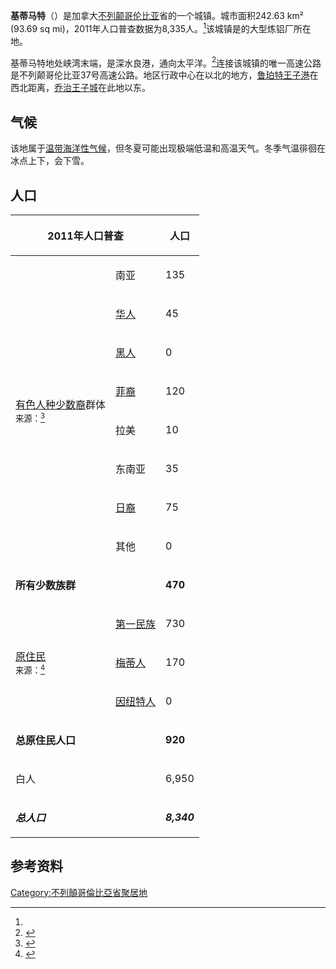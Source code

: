 {{Infobox settlement
 | name = 基蒂马特
 | official_name = District of Kitimat<ref name=BCmunis>{{cite web | url=http://www.cscd.gov.bc.ca/lgd/infra/library/Name%20Incorp%202011.xls | title=British Columbia Regional Districts, Municipalities, Corporate Name, Date of Incorporation and Postal Address | publisher=British Columbia Ministry of Communities, Sport and Cultural Development | type=[[Microsoft_Excel|XLS]] | accessdate=November 2, 2014 | archive-date=2014-07-13 | archive-url=https://web.archive.org/web/20140713004716/http://www.cscd.gov.bc.ca/lgd/infra/library/Name%20Incorp%202011.xls | dead-url=no }}</ref>
 | settlement_type = 
 | image_skyline         = Kitimat BC - aerial.jpg
 | pushpin_map=Canada British Columbia
 | pushpin_label_position = <!-- the position of the pushpin label: left, right, top, bottom, none -->
 | pushpin_map_caption    =  在[[不列颠哥伦比亚|不列颠哥伦比亚]]的位置
 | pushpin_mapsize        =
 | subdivision_type = 国家
 | subdivision_type1 = [[加拿大行政区划|省]]
 | subdivision_type2 = [[不列颠哥伦比亚省行政区划|地区]]
 | subdivision_name = [[加拿大|加拿大]]
 | subdivision_name1 = [[不列颠哥伦比亚|不列颠哥伦比亚]]
 | subdivision_name2 = 基迪密-斯提金地区
 | established_title =
 | established_date =
 | established_title2 =
 | established_date2 =
 | government_type =
 | leader_title = [[市长|市长]]
 | leader_name = Philip Germuth
 | area_magnitude =
 | area_total_sq_mi =
 | area_total_km2 = 242.63
 | area_land_sq_mi =
 | area_land_km2 =
 | area_water_sq_mi =
 | area_water_km2 =
 | area_urban_sq_mi =
 | area_urban_km2 =
 | area_metro_km2 =
 | area_metro_sq_mi =
 | population_as_of= 2011
 | population_footnotes= <ref name=2011census />
 | population_total = 8,335
 | population_urban =
 | population_metro =
 | population_density_sq_mi =
 | population_density_km2 = 34.7
 | timezone = [[太平洋时区|PST]]
 | utc_offset = -8
 | timezone_DST = [[太平洋时区|PDT]]
 | utc_offset_DST = -7
 | coordinates      = {{coord|54|03|17|N|128|39|28|W|region:CA-BC|display=inline}}
 | elevation_footnotes=
 | elevation_m =40
 | website = http://www.kitimat.ca
 |area_code = 250 / 778 / 236
 | footnotes =
}}
'''基蒂马特'''（{{lang-en|'''Kitimat'''}}）是加拿大[[不列颠哥伦比亚|不列颠哥伦比亚]]省的一个城镇。城市面积242.63 km² (93.69 sq mi)，2011年人口普查数据为8,335人。<ref name=2011census />该城镇是{{en-link|加拿大铝业集团|Rio Tinto Alcan}}的大型炼铝厂所在地。

基蒂马特地处峡湾末端，是深水良港，通向太平洋。<ref name=kitimat>{{citation|url=http://www.kitimat.ca/assets/Business/PDFs/private-international-port-of-kitimat.pdf|format=PDF|title=The Private International Port of Kitimat|series=Kitimat: a Port City on the Move|year=2005|accessdate=5 May 2014|publisher=District of Kitimat Development Services|location=Kitimat, British Columbia|deadurl=yes|archiveurl=https://web.archive.org/web/20130516075844/http://www.kitimat.ca/assets/Business/PDFs/private-international-port-of-kitimat.pdf|archivedate=2013年5月16日}}</ref>连接该城镇的唯一高速公路是不列颠哥伦比亚37号高速公路。地区行政中心{{en-link|特雷斯_(加拿大)|Terrace,_British_Columbia|特雷斯}}在以北{{Convert|63|km|abbr=on}}的地方，[[鲁珀特王子港|鲁珀特王子港]]在西北距离{{Convert|207|km|abbr=on}}，[[乔治王子城|乔治王子城]]在此地以东{{Convert|629|km|abbr=on}}。
==气候==
该地属于[[温带海洋性气候|温带海洋性气候]]，但冬夏可能出现极端低温和高温天气。冬季气温徘徊在冰点上下，会下雪。
{{Weather box
|location = 基蒂马特
|metric first = Y
|single line = Y
|Jan record high C = 12.2
|Feb record high C = 13.0
|Mar record high C = 18.0
|Apr record high C = 27.5
|May record high C = 32.8
|Jun record high C = 37.0
|Jul record high C = 36.1
|Aug record high C = 36.0
|Sep record high C = 33.3
|Oct record high C = 25.0
|Nov record high C = 13.3
|Dec record high C = 10.0
|year record high C = 37.0
|Jan high C = 0.5
|Feb high C = 3.1
|Mar high C = 6.7
|Apr high C = 11.7
|May high C = 16.2
|Jun high C = 19.5
|Jul high C = 21.6
|Aug high C = 21.4
|Sep high C = 16.8
|Oct high C = 10.1
|Nov high C = 3.9
|Dec high C = 1.2
|year high C = 11.1
|Jan mean C = -1.7
|Feb mean C = 0.3
|Mar mean C = 3.2
|Apr mean C = 7.1
|May mean C = 11.0
|Jun mean C = 14.5
|Jul mean C = 16.7
|Aug mean C = 16.5
|Sep mean C = 12.6
|Oct mean C = 7.2
|Nov mean C = 1.8
|Dec mean C = -0.8
|year mean C = 7.4
|Jan low C = -4.0
|Feb low C = -2.5
|Mar low C = -0.3
|Apr low C = 2.4
|May low C = 5.7
|Jun low C = 9.5
|Jul low C = 11.7
|Aug low C = 11.5
|Sep low C = 8.3
|Oct low C = 4.3
|Nov low C = -0.3
|Dec low C = -2.8
|year low C = 3.6
|Jan record low C = -25.0
|Feb record low C = -23.9
|Mar record low C = -19.4
|Apr record low C = -10.0
|May record low C = -6.7
|Jun record low C = -0.6
|Jul record low C = 3.9
|Aug record low C = 2.0
|Sep record low C = -2.0
|Oct record low C = -13.0
|Nov record low C = -24.0
|Dec record low C = -25.0
|year record low C = -25.0
|precipitation colour = green
|Jan precipitation mm = 288.4
|Feb precipitation mm = 186.8
|Mar precipitation mm = 160.7
|Apr precipitation mm = 128.3
|May precipitation mm = 89.5
|Jun precipitation mm = 73.1
|Jul precipitation mm = 62.4
|Aug precipitation mm = 95.7
|Sep precipitation mm = 190.2
|Oct precipitation mm = 323.5
|Nov precipitation mm = 320.3
|Dec precipitation mm = 291.8
|year precipitation mm = 2210.7
|rain colour = green
|Jan rain mm = 195.7
|Feb rain mm = 133.6
|Mar rain mm = 134.5
|Apr rain mm = 123.0
|May rain mm = 88.7
|Jun rain mm = 73.1
|Jul rain mm = 62.4
|Aug rain mm = 95.7
|Sep rain mm = 190.2
|Oct rain mm = 319.9
|Nov rain mm = 266.6
|Dec rain mm = 202.7
|year rain mm = 1886.1
|snow colour = green
|Jan snow cm = 92.7
|Feb snow cm = 53.2
|Mar snow cm = 26.3
|Apr snow cm = 5.4
|May snow cm = 0.8
|Jun snow cm = 0.0
|Jul snow cm = 0.0
|Aug snow cm = 0.0
|Sep snow cm = 0.0
|Oct snow cm = 3.5
|Nov snow cm = 53.7
|Dec snow cm = 89.1
|year snow cm = 324.6
|unit precipitation days = 0.2 mm
|Jan precipitation days = 19.7
|Feb precipitation days = 15.5
|Mar precipitation days = 18.5
|Apr precipitation days = 17.2
|May precipitation days = 15.8
|Jun precipitation days = 14.8
|Jul precipitation days = 13.2
|Aug precipitation days = 13.7
|Sep precipitation days = 16.9
|Oct precipitation days = 22.1
|Nov precipitation days = 21.7
|Dec precipitation days = 21.5
|year precipitation days = 210.5
|unit rain days = 0.2 mm
|Jan rain days = 14.5
|Feb rain days = 12.0
|Mar rain days = 16.7
|Apr rain days = 17.0
|May rain days = 15.8
|Jun rain days = 14.8
|Jul rain days = 13.2
|Aug rain days = 13.7
|Sep rain days = 16.9
|Oct rain days = 21.9
|Nov rain days = 18.8
|Dec rain days = 14.8
|year rain days= 190.1
|unit snow days = 0.2 cm
|Jan snow days = 9.2
|Feb snow days = 6.3
|Mar snow days = 5.0
|Apr snow days = 1.2
|May snow days = 0.2
|Jun snow days = 0.0
|Jul snow days = 0.0
|Aug snow days = 0.0
|Sep snow days = 0.0
|Oct snow days = 1.0
|Nov snow days = 7.0
|Dec snow days = 11.4
|year snow days = 41.2
|Jan sun = 48.5
|Feb sun = 75.9
|Mar sun = 103.8
|Apr sun = 153.9
|May sun = 199.6
|Jun sun = 189.5
|Jul sun = 214.3
|Aug sun = 196.5
|Sep sun = 129.7
|Oct sun = 69.2
|Nov sun = 38.1
|Dec sun = 30.9
|year sun = 1449.9
|Jan percentsun = 19.5
|Feb percentsun = 27.7
|Mar percentsun = 28.3
|Apr percentsun = 36.6
|May percentsun = 40.3
|Jun percentsun = 37.1
|Jul percentsun = 41.7
|Aug percentsun = 42.7
|Sep percentsun = 33.9
|Oct percentsun = 21.1
|Nov percentsun = 14.8
|Dec percentsun = 13.3
|year percentsun = 29.7
|source 1 = <ref name=metadata>{{cite web |url=http://www.climate.weatheroffice.gc.ca/climate_normals/station_metadata_e.html?StnId=402 |title=Calculation Information for 1981 to 2010 Canadian Normals Data |publisher=Environment Canada |accessdate=July 9, 2013 |archive-date=2014-02-18 |archive-url=https://archive.is/20140218014527/http://www.climate.weatheroffice.gc.ca/climate_normals/station_metadata_e.html?StnId=402 |dead-url=yes }}</ref>|date=9 March 2013
}}

==人口==
{{Historical populations
|align=center
|1991|11305
|1996|11136
|[[2001年加拿大人口普查|2001]]|10285
|2006|8987
|[[2011年加拿大人口普查|2011]]|8335
|footnote=<ref name=2011census>{{Cite web |title= 2011 Census: Population and dwelling counts |url= http://www12.statcan.gc.ca/census-recensement/2011/dp-pd/hlt-fst/pd-pl/Table-Tableau.cfm?LANG=Eng&T=302&SR=301&S=51&O=A&RPP=25&PR=59&CMA=0 |work= [[加拿大統計局|Statistics Canada]] |accessdate= 8 October 2012 |archive-date= 2016-08-03 |archive-url= https://web.archive.org/web/20160803233552/http://www12.statcan.gc.ca/census-recensement/2011/dp-pd/hlt-fst/pd-pl/Table-Tableau.cfm?LANG=Eng&T=302&SR=301&S=51&O=A&RPP=25&PR=59&CMA=0 |dead-url= no }}</ref><ref>{{Cite web |title= 2001 Community Profiles: Community Highlights for Kitimat |url= http://www12.statcan.ca/english/profil01/CP01/Details/Page.cfm?Lang=E&Geo1=CSD&Code1=5949005&Geo2=PR&Code2=59&Data=Count&SearchText=Kitimat&SearchType=Begins&SearchPR=01&B1=All&Custom= |work= [[加拿大統計局|Statistics Canada]] |accessdate= 8 October 2012 |archive-date= 2016-01-12 |archive-url= https://web.archive.org/web/20160112115512/http://www12.statcan.ca/english/profil01/CP01/Details/Page.cfm?Lang=E&Geo1=CSD&Code1=5949005&Geo2=PR&Code2=59&Data=Count&SearchText=Kitimat&SearchType=Begins&SearchPR=01&B1=All&Custom= |dead-url= no }}</ref><ref>{{Cite web |title= 1996 Census of Population: Electronic Area Profiles: Kitimat, DM |url= http://www12.statcan.ca/english/census96/data/profiles/Rp-eng.cfm?TABID=1&LANG=E&A=R&APATH=3&DETAIL=0&DIM=0&FL=A&FREE=0&GC=5949005&GID=205178&GK=3&GRP=1&O=D&PID=35782&PRID=0&PTYPE=3&S=0&SHOWALL=0&SUB=0&Temporal=1996&THEME=34&VID=0&VNAMEE=&VNAMEF=&D1=0&D2=0&D3=0&D4=0&D5=0&D6=0 |work= [[加拿大統計局|Statistics Canada]] |accessdate= 8 October 2012 |archive-date= 2016-01-12 |archive-url= https://web.archive.org/web/20160112115512/http://www12.statcan.ca/english/census96/data/profiles/Rp-eng.cfm?TABID=1&LANG=E&A=R&APATH=3&DETAIL=0&DIM=0&FL=A&FREE=0&GC=5949005&GID=205178&GK=3&GRP=1&O=D&PID=35782&PRID=0&PTYPE=3&S=0&SHOWALL=0&SUB=0&Temporal=1996&THEME=34&VID=0&VNAMEE=&VNAMEF=&D1=0&D2=0&D3=0&D4=0&D5=0&D6=0 |dead-url= no }}</ref>}}

{| class="wikitable"
|-
! colspan="2" | 2011年人口普查!! 人口!! % 占比
|-
| rowspan="8" | [[有色人种少数裔|有色人种少数裔]]群体<br><small>来源：<ref>{{cite web |url=http://www12.statcan.gc.ca/nhs-enm/2011/dp-pd/prof/details/page.cfm?Lang=E&Geo1=CSD&Code1=5933042&Data=Count&SearchText=Kitimat&SearchType=Begins&SearchPR=01&A1=All&B1=All&Custom=&TABID=1Lang=E&Geo1=CSD&Code1=5915025&Geo2=PR&Code2=59&Data=Count&SearchText=Kitimat&SearchType=Begins&SearchPR=01&B1=Visible%20minority&Custom= |title=Community Profiles from the 2011 Census, Statistics Canada - Census Subdivision |publisher=2.statcan.gc.ca |date=6 December 2010 |accessdate=2013-04-13 |archive-date=2016-01-12 |archive-url=https://web.archive.org/web/20160112115512/http://www12.statcan.gc.ca/nhs-enm/2011/dp-pd/prof/details/page.cfm?Lang=E&Geo1=CSD&Code1=5933042&Data=Count&SearchText=Kitimat&SearchType=Begins&SearchPR=01&A1=All&B1=All&Custom=&TABID=1Lang=E&Geo1=CSD&Code1=5915025&Geo2=PR&Code2=59&Data=Count&SearchText=Kitimat&SearchType=Begins&SearchPR=01&B1=Visible%20minority&Custom= |dead-url=no }}</ref></small> || 南亚 || 135 || {{Percentage | 135 | 8340 | 1 }}
|-
| [[华裔加拿大人|华人]] || 45 || {{Percentage | 45 | 8340 | 1 }}
|-
| [[黑人|黑人]] || 0 || {{Percentage | 0 | 8340 | 1 }}
|-
| [[菲律宾人|菲裔]] || 120 || {{Percentage | 120 | 8340 | 1 }}
|-
| 拉美 || 10 || {{Percentage | 10 | 8340 | 1 }}
|-
| 东南亚 || 35 || {{Percentage | 35 | 8340 | 1 }}
|-
| [[日本裔加拿大人|日裔]] || 75 || {{Percentage | 75 | 8340 | 1 }}
|-
| 其他 || 0 || {{Percentage | 0 | 8340 | 1 }}
|-
| colspan="2" | '''所有少数族群'''|| '''470''' || '''{{Percentage | 470 | 8340 | 1 }}'''
|-
| rowspan="3" | [[加拿大原住民|原住民]] <br><small>来源：<ref>{{cite web |url=http://www12.statcan.gc.ca/nhs-enm/2011/dp-pd/prof/details/page.cfm?Lang=E&Geo1=CSD&Code1=5933042&Data=Count&SearchText=Kitimat&SearchType=Begins&SearchPR=01&A1=All&B1=All&Custom=&TABID=1Lang=E&Geo=CSD&Code=59&Table=1&Data=Count&Sex=1&Age=1&StartRec=26&Sort=2&Display=Page&CSDFilter=5000 |title=Aboriginal Peoples - Data table |publisher=2.statcan.ca |date=6 October 2010 |accessdate=2013-04-13 |archive-date=2016-01-12 |archive-url=https://web.archive.org/web/20160112115512/http://www12.statcan.gc.ca/nhs-enm/2011/dp-pd/prof/details/page.cfm?Lang=E&Geo1=CSD&Code1=5933042&Data=Count&SearchText=Kitimat&SearchType=Begins&SearchPR=01&A1=All&B1=All&Custom=&TABID=1Lang=E&Geo=CSD&Code=59&Table=1&Data=Count&Sex=1&Age=1&StartRec=26&Sort=2&Display=Page&CSDFilter=5000 |dead-url=no }}</ref></small> || [[第一民族|第一民族]] || 730 || {{Percentage | 730 | 8340 | 1 }}
|-
| [[梅蒂人|梅蒂人]] || 170 || {{Percentage | 170 | 8340 | 1 }}
|-
| [[因纽特人|因纽特人]] || 0 || {{Percentage | 0 | 8340 | 1 }}
|-
| colspan="2" | '''总原住民人口''' || '''920''' || '''{{Percentage | 920 | 8340 | 1 }}'''
|-
| colspan="2" | 白人 || 6,950 || {{Percentage | 6950 | 8340 | 1 }}
|-
| colspan="2" | '''''总人口''''' || '''''8,340''''' || '''''100%'''''
|}

==参考资料==
{{Reflist}}

{{不列颠哥伦比亚省行政区划}}

{{Coord|54|00|N|128|42|W|region:CA_type:city_source:GNS-enwiki|display=title}}
[[Category:不列顛哥倫比亞省聚居地|Category:不列顛哥倫比亞省聚居地]]
